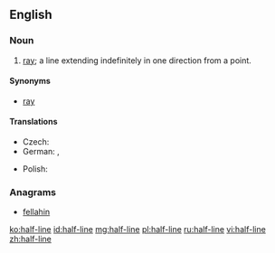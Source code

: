 ==English==
{{wikipedia|Line (mathematics)}}

===Noun===
{{en-noun}}

# {{context|geometry|lang=en}} [[ray]]; a line extending indefinitely in one direction from a point.

====Synonyms====
* [[ray]]

====Translations====
{{trans-top|ray}}
* Czech: {{t|cs|polopřímka|f}}
* German: {{t+|de|Strahl|m}}, {{t+|de|Halbgerade|f}}
{{trans-mid}}
* Polish: {{t|pl|półprosta|f}}
{{trans-bottom}}

===Anagrams===
* [[fellahin#English|fellahin]]

[[ko:half-line]]
[[id:half-line]]
[[mg:half-line]]
[[pl:half-line]]
[[ru:half-line]]
[[vi:half-line]]
[[zh:half-line]]